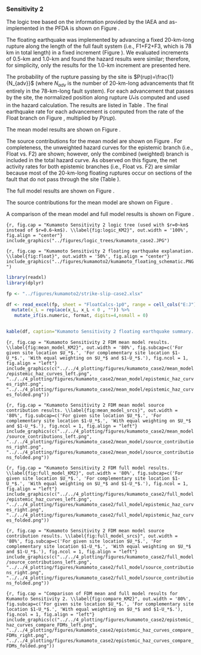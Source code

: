 ### Sensitivity 2

The logic tree based on the information provided by the IAEA and as-implemented
in the PFDA is shown on Figure \ref{fig:logic_KM2}. 

The floating earthquake was implemented by advancing a fixed 20-km-long rupture 
along the length of the full fault system (i.e., F1+F2+F3, which is 78 km in 
total length) in a fixed increment (Figure \ref{fig:float}). We evaluated 
increments of 0.5-km and 1.0-km and found the hazard results were similar; 
therefore, for simplicity, only the results for the 1.0-km increment are 
presented here. 

The probability of the rupture passing by the site is $P(rup)=\frac{1}{N_{adv}}$ 
(where $N_{adv}$ is the number of 20-km-long advancements that fit entirely in 
the 78-km-long fault system). For each advancement that passes by the site, 
the normalized position along rupture $U_*$is computed and used in the hazard 
calculation. The results are listed in Table \ref{tab:table}. The final 
earthquake rate for each advancement is computed from the rate of the Float 
branch on Figure \ref{fig:logic_KM2}, multiplied by $P(rup)$. 



The mean model results are shown on Figure \ref{fig:mean_model_KM2}.

The source contributions for the mean model are shown on Figure 
\ref{fig:mean_model_srcs}. For completeness, the unweighted hazard curves for 
the epistemic branch (i.e., Float vs. F2) are shown; however, only the combined 
(weighted) branch is included in the total hazard curve. As observed on this
figure, the net activity rates for both epistemic branches (i.e., Float vs. F2) 
are similar because most of the 20-km-long floating ruptures occur on sections 
of the fault that do not pass through the site (Table \ref{tab:table}).

The full model results are shown on Figure \ref{fig:full_model_KM2}.

The source contributions for the mean model are shown on Figure 
\ref{fig:full_model_srcs}. 

A comparison of the mean model and full model results is shown on Figure 
\ref{fig:compare_KM2}.

\newpage
```{r, fig.cap = "Kumamoto Sensitivity 2 logic tree (used with $r=0~km$ instead of $r=0.6~km$). \\label{fig:logic_KM2}", out.width = '100%', fig.align = "center"}
include_graphics("../figures/logic_trees/kumamoto_case2.JPG")
```

```{r, fig.cap = "Kumamoto Sensitivity 2 floating earthquake explanation. \\label{fig:float}", out.width = '50%', fig.align = "center"}
include_graphics("../figures/kumamoto2/kumamoto_floating_schematic.PNG")
```

\newpage
```r
library(readxl)
library(dplyr)

fp <- "../figures/kumamoto2/strike-slip-case2.xlsx"

df <- read_excel(fp, sheet = "FloatCalcs-1p0", range = cell_cols("E:J")) %>%  
  mutate(x_L = replace(x_L, x_L < 0 , "")) %>% 
   mutate_if(is.numeric, format, digits=4,nsmall = 0)


kable(df, caption="Kumamoto Sensitivity 2 floating earthquake summary. \\label{tab:table}")
```


```{r, fig.cap = "Kumamoto Sensitivity 2 FDM mean model results. \\label{fig:mean_model_KM2}", out.width = '80%', fig.subcap=c('For given site location $U_*$.', 'For complementary site location $1-U_*$.', 'With equal weighting on $U_*$ and $1-U_*$.'), fig.ncol = 1, fig.align = "left"}
include_graphics(c("../../4_plotting/figures/kumamoto_case2/mean_model/epistemic_haz_curves_left.png", "../../4_plotting/figures/kumamoto_case2/mean_model/epistemic_haz_curves_right.png", "../../4_plotting/figures/kumamoto_case2/mean_model/epistemic_haz_curves_folded.png"))
```

   
```{r, fig.cap = "Kumamoto Sensitivity 2 FDM mean model source contribution results. \\label{fig:mean_model_srcs}", out.width = '80%', fig.subcap=c('For given site location $U_*$.', 'For complementary site location $1-U_*$.', 'With equal weighting on $U_*$ and $1-U_*$.'), fig.ncol = 1, fig.align = "left"}
include_graphics(c("../../4_plotting/figures/kumamoto_case2/mean_model/source_contributions_left.png", "../../4_plotting/figures/kumamoto_case2/mean_model/source_contributions_right.png", "../../4_plotting/figures/kumamoto_case2/mean_model/source_contributions_folded.png"))
```

   
```{r, fig.cap = "Kumamoto Sensitivity 2 FDM full model results. \\label{fig:full_model_KM2}", out.width = '80%', fig.subcap=c('For given site location $U_*$.', 'For complementary site location $1-U_*$.', 'With equal weighting on $U_*$ and $1-U_*$.'), fig.ncol = 1, fig.align = "left"}
include_graphics(c("../../4_plotting/figures/kumamoto_case2/full_model/epistemic_haz_curves_left.png", "../../4_plotting/figures/kumamoto_case2/full_model/epistemic_haz_curves_right.png", "../../4_plotting/figures/kumamoto_case2/full_model/epistemic_haz_curves_folded.png"))
```

```{r, fig.cap = "Kumamoto Sensitivity 2 FDM mean model source contribution results. \\label{fig:full_model_srcs}", out.width = '80%', fig.subcap=c('For given site location $U_*$.', 'For complementary site location $1-U_*$.', 'With equal weighting on $U_*$ and $1-U_*$.'), fig.ncol = 1, fig.align = "left"}
include_graphics(c("../../4_plotting/figures/kumamoto_case2/full_model/source_contributions_left.png", "../../4_plotting/figures/kumamoto_case2/full_model/source_contributions_right.png", "../../4_plotting/figures/kumamoto_case2/full_model/source_contributions_folded.png"))
```


   
```{r, fig.cap = "Comparison of FDM mean and full model results for Kumamoto Sensitivity 2. \\label{fig:compare_KM2}", out.width = '80%', fig.subcap=c('For given site location $U_*$.', 'For complementary site location $1-U_*$.', 'With equal weighting on $U_*$ and $1-U_*$.'), fig.ncol = 1, fig.align = "left"}
include_graphics(c("../../4_plotting/figures/kumamoto_case2/epistemic_haz_curves_compare_FDMs_left.png", "../../4_plotting/figures/kumamoto_case2/epistemic_haz_curves_compare_FDMs_right.png", "../../4_plotting/figures/kumamoto_case2/epistemic_haz_curves_compare_FDMs_folded.png"))
```
